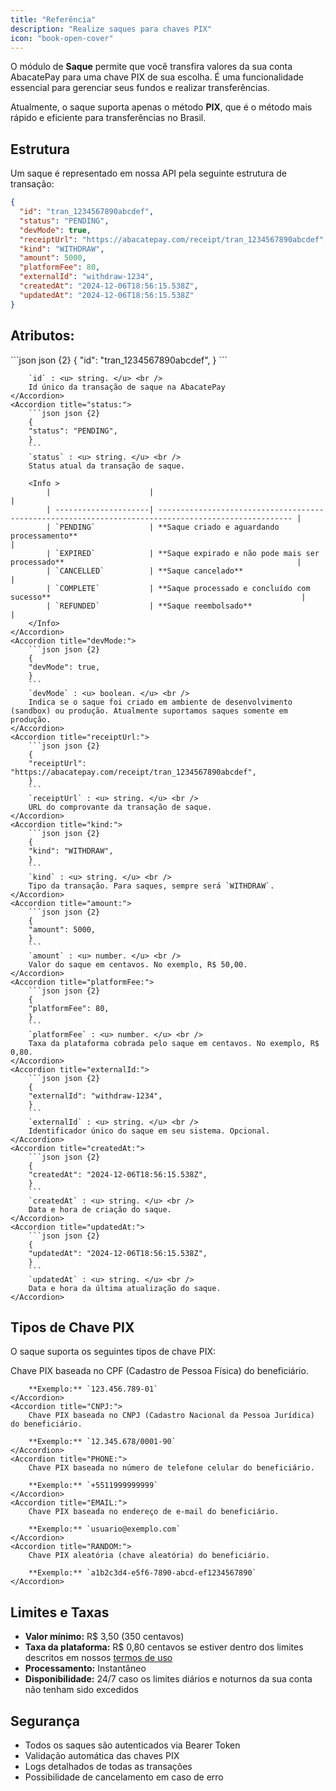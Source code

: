 ```yaml
---
title: "Referência"
description: "Realize saques para chaves PIX"
icon: "book-open-cover"
---
```


O módulo de **Saque** permite que você transfira valores da sua conta AbacatePay para uma chave PIX de sua escolha. É uma funcionalidade essencial para gerenciar seus fundos e realizar transferências.

Atualmente, o saque suporta apenas o método **PIX**, que é o método mais rápido e eficiente para transferências no Brasil.

## <Icon icon="folder-tree" type="solid"/> Estrutura

Um saque é representado em nossa API pela seguinte estrutura de transação:

```json json
{
  "id": "tran_1234567890abcdef",
  "status": "PENDING",
  "devMode": true,
  "receiptUrl": "https://abacatepay.com/receipt/tran_1234567890abcdef",
  "kind": "WITHDRAW",
  "amount": 5000,
  "platformFee": 80,
  "externalId": "withdraw-1234",
  "createdAt": "2024-12-06T18:56:15.538Z",
  "updatedAt": "2024-12-06T18:56:15.538Z"
}
```

## Atributos:

<AccordionGroup>
    <Accordion title="id:">
        ```json json {2}
        {
        "id": "tran_1234567890abcdef",
        } 
        ```

        `id` : <u> string. </u> <br />
        Id único da transação de saque na AbacatePay
    </Accordion>
    <Accordion title="status:">
        ```json json {2}
        {
        "status": "PENDING",
        }
        ```
        `status` : <u> string. </u> <br />
        Status atual da transação de saque.

        <Info >
            |                      |                                                                                                      |
            | ---------------------| ---------------------------------------------------------------------------------------------------- |
            | `PENDING`            | **Saque criado e aguardando processamento**                                                          |
            | `EXPIRED`            | **Saque expirado e não pode mais ser processado**                                                    |
            | `CANCELLED`          | **Saque cancelado**                                                                                 |
            | `COMPLETE`           | **Saque processado e concluído com sucesso**                                                        |
            | `REFUNDED`           | **Saque reembolsado**                                                                               |
        </Info>
    </Accordion>
    <Accordion title="devMode:">
        ```json json {2}
        {
        "devMode": true,
        }
        ```
        `devMode` : <u> boolean. </u> <br />
        Indica se o saque foi criado em ambiente de desenvolvimento (sandbox) ou produção. Atualmente suportamos saques somente em produção.
    </Accordion>
    <Accordion title="receiptUrl:">
        ```json json {2}
        {
        "receiptUrl": "https://abacatepay.com/receipt/tran_1234567890abcdef",
        }
        ```
        `receiptUrl` : <u> string. </u> <br />
        URL do comprovante da transação de saque.
    </Accordion>
    <Accordion title="kind:">
        ```json json {2}
        {
        "kind": "WITHDRAW",
        }
        ```
        `kind` : <u> string. </u> <br />
        Tipo da transação. Para saques, sempre será `WITHDRAW`.
    </Accordion>
    <Accordion title="amount:">
        ```json json {2}
        {
        "amount": 5000,
        }
        ```
        `amount` : <u> number. </u> <br />
        Valor do saque em centavos. No exemplo, R$ 50,00.
    </Accordion>
    <Accordion title="platformFee:">
        ```json json {2}
        {
        "platformFee": 80,
        }
        ```
        `platformFee` : <u> number. </u> <br />
        Taxa da plataforma cobrada pelo saque em centavos. No exemplo, R$ 0,80.
    </Accordion>
    <Accordion title="externalId:">
        ```json json {2}
        {
        "externalId": "withdraw-1234",
        }
        ```
        `externalId` : <u> string. </u> <br />
        Identificador único do saque em seu sistema. Opcional.
    </Accordion>
    <Accordion title="createdAt:">
        ```json json {2}
        {
        "createdAt": "2024-12-06T18:56:15.538Z",
        }
        ```
        `createdAt` : <u> string. </u> <br />
        Data e hora de criação do saque.
    </Accordion>
    <Accordion title="updatedAt:">
        ```json json {2}
        {
        "updatedAt": "2024-12-06T18:56:15.538Z",
        }
        ```
        `updatedAt` : <u> string. </u> <br />
        Data e hora da última atualização do saque.
    </Accordion>
</AccordionGroup>

## Tipos de Chave PIX

O saque suporta os seguintes tipos de chave PIX:

<AccordionGroup>
    <Accordion title="CPF:">
        Chave PIX baseada no CPF (Cadastro de Pessoa Física) do beneficiário.
        
        **Exemplo:** `123.456.789-01`
    </Accordion>
    <Accordion title="CNPJ:">
        Chave PIX baseada no CNPJ (Cadastro Nacional da Pessoa Jurídica) do beneficiário.
        
        **Exemplo:** `12.345.678/0001-90`
    </Accordion>
    <Accordion title="PHONE:">
        Chave PIX baseada no número de telefone celular do beneficiário.
        
        **Exemplo:** `+5511999999999`
    </Accordion>
    <Accordion title="EMAIL:">
        Chave PIX baseada no endereço de e-mail do beneficiário.
        
        **Exemplo:** `usuario@exemplo.com`
    </Accordion>
    <Accordion title="RANDOM:">
        Chave PIX aleatória (chave aleatória) do beneficiário.
        
        **Exemplo:** `a1b2c3d4-e5f6-7890-abcd-ef1234567890`
    </Accordion>
</AccordionGroup>

## Limites e Taxas

- **Valor mínimo:** R$ 3,50 (350 centavos)
- **Taxa da plataforma:** R$ 0,80 centavos se estiver dentro dos limites descritos em nossos [termos de uso](https://abacatepay.com/termos)
- **Processamento:** Instantâneo
- **Disponibilidade:** 24/7 caso os limites diários e noturnos da sua conta não tenham sido excedidos

## Segurança

- Todos os saques são autenticados via Bearer Token
- Validação automática das chaves PIX
- Logs detalhados de todas as transações
- Possibilidade de cancelamento em caso de erro
